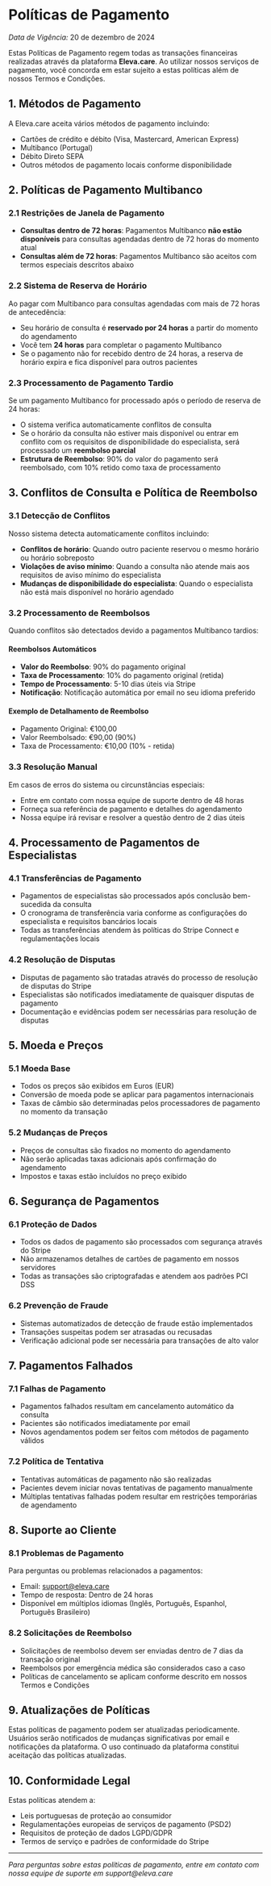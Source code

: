 # Políticas de Pagamento

_Data de Vigência:_ 20 de dezembro de 2024

Estas Políticas de Pagamento regem todas as transações financeiras realizadas através da plataforma **Eleva.care**. Ao utilizar nossos serviços de pagamento, você concorda em estar sujeito a estas políticas além de nossos Termos e Condições.

## 1. Métodos de Pagamento

A Eleva.care aceita vários métodos de pagamento incluindo:

- Cartões de crédito e débito (Visa, Mastercard, American Express)
- Multibanco (Portugal)
- Débito Direto SEPA
- Outros métodos de pagamento locais conforme disponibilidade

## 2. Políticas de Pagamento Multibanco

### 2.1 Restrições de Janela de Pagamento

- **Consultas dentro de 72 horas**: Pagamentos Multibanco **não estão disponíveis** para consultas agendadas dentro de 72 horas do momento atual
- **Consultas além de 72 horas**: Pagamentos Multibanco são aceitos com termos especiais descritos abaixo

### 2.2 Sistema de Reserva de Horário

Ao pagar com Multibanco para consultas agendadas com mais de 72 horas de antecedência:

- Seu horário de consulta é **reservado por 24 horas** a partir do momento do agendamento
- Você tem **24 horas** para completar o pagamento Multibanco
- Se o pagamento não for recebido dentro de 24 horas, a reserva de horário expira e fica disponível para outros pacientes

### 2.3 Processamento de Pagamento Tardio

Se um pagamento Multibanco for processado após o período de reserva de 24 horas:

- O sistema verifica automaticamente conflitos de consulta
- Se o horário da consulta não estiver mais disponível ou entrar em conflito com os requisitos de disponibilidade do especialista, será processado um **reembolso parcial**
- **Estrutura de Reembolso**: 90% do valor do pagamento será reembolsado, com 10% retido como taxa de processamento

## 3. Conflitos de Consulta e Política de Reembolso

### 3.1 Detecção de Conflitos

Nosso sistema detecta automaticamente conflitos incluindo:

- **Conflitos de horário**: Quando outro paciente reservou o mesmo horário ou horário sobreposto
- **Violações de aviso mínimo**: Quando a consulta não atende mais aos requisitos de aviso mínimo do especialista
- **Mudanças de disponibilidade do especialista**: Quando o especialista não está mais disponível no horário agendado

### 3.2 Processamento de Reembolsos

Quando conflitos são detectados devido a pagamentos Multibanco tardios:

#### Reembolsos Automáticos

- **Valor do Reembolso**: 90% do pagamento original
- **Taxa de Processamento**: 10% do pagamento original (retida)
- **Tempo de Processamento**: 5-10 dias úteis via Stripe
- **Notificação**: Notificação automática por email no seu idioma preferido

#### Exemplo de Detalhamento de Reembolso

- Pagamento Original: €100,00
- Valor Reembolsado: €90,00 (90%)
- Taxa de Processamento: €10,00 (10% - retida)

### 3.3 Resolução Manual

Em casos de erros do sistema ou circunstâncias especiais:

- Entre em contato com nossa equipe de suporte dentro de 48 horas
- Forneça sua referência de pagamento e detalhes do agendamento
- Nossa equipe irá revisar e resolver a questão dentro de 2 dias úteis

## 4. Processamento de Pagamentos de Especialistas

### 4.1 Transferências de Pagamento

- Pagamentos de especialistas são processados após conclusão bem-sucedida da consulta
- O cronograma de transferência varia conforme as configurações do especialista e requisitos bancários locais
- Todas as transferências atendem às políticas do Stripe Connect e regulamentações locais

### 4.2 Resolução de Disputas

- Disputas de pagamento são tratadas através do processo de resolução de disputas do Stripe
- Especialistas são notificados imediatamente de quaisquer disputas de pagamento
- Documentação e evidências podem ser necessárias para resolução de disputas

## 5. Moeda e Preços

### 5.1 Moeda Base

- Todos os preços são exibidos em Euros (EUR)
- Conversão de moeda pode se aplicar para pagamentos internacionais
- Taxas de câmbio são determinadas pelos processadores de pagamento no momento da transação

### 5.2 Mudanças de Preços

- Preços de consultas são fixados no momento do agendamento
- Não serão aplicadas taxas adicionais após confirmação do agendamento
- Impostos e taxas estão incluídos no preço exibido

## 6. Segurança de Pagamentos

### 6.1 Proteção de Dados

- Todos os dados de pagamento são processados com segurança através do Stripe
- Não armazenamos detalhes de cartões de pagamento em nossos servidores
- Todas as transações são criptografadas e atendem aos padrões PCI DSS

### 6.2 Prevenção de Fraude

- Sistemas automatizados de detecção de fraude estão implementados
- Transações suspeitas podem ser atrasadas ou recusadas
- Verificação adicional pode ser necessária para transações de alto valor

## 7. Pagamentos Falhados

### 7.1 Falhas de Pagamento

- Pagamentos falhados resultam em cancelamento automático da consulta
- Pacientes são notificados imediatamente por email
- Novos agendamentos podem ser feitos com métodos de pagamento válidos

### 7.2 Política de Tentativa

- Tentativas automáticas de pagamento não são realizadas
- Pacientes devem iniciar novas tentativas de pagamento manualmente
- Múltiplas tentativas falhadas podem resultar em restrições temporárias de agendamento

## 8. Suporte ao Cliente

### 8.1 Problemas de Pagamento

Para perguntas ou problemas relacionados a pagamentos:

- Email: support@eleva.care
- Tempo de resposta: Dentro de 24 horas
- Disponível em múltiplos idiomas (Inglês, Português, Espanhol, Português Brasileiro)

### 8.2 Solicitações de Reembolso

- Solicitações de reembolso devem ser enviadas dentro de 7 dias da transação original
- Reembolsos por emergência médica são considerados caso a caso
- Políticas de cancelamento se aplicam conforme descrito em nossos Termos e Condições

## 9. Atualizações de Políticas

Estas políticas de pagamento podem ser atualizadas periodicamente. Usuários serão notificados de mudanças significativas por email e notificações da plataforma. O uso continuado da plataforma constitui aceitação das políticas atualizadas.

## 10. Conformidade Legal

Estas políticas atendem a:

- Leis portuguesas de proteção ao consumidor
- Regulamentações europeias de serviços de pagamento (PSD2)
- Requisitos de proteção de dados LGPD/GDPR
- Termos de serviço e padrões de conformidade do Stripe

---

_Para perguntas sobre estas políticas de pagamento, entre em contato com nossa equipe de suporte em support@eleva.care_
